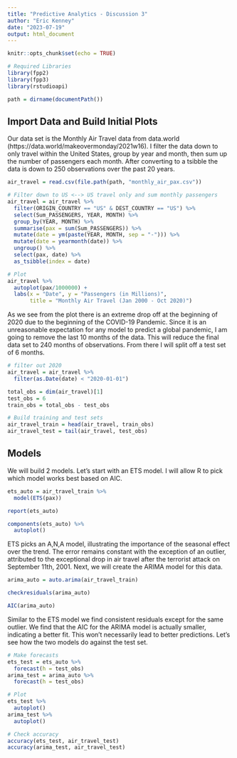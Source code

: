 ```yaml
---
title: "Predictive Analytics - Discussion 3"
author: "Eric Kenney"
date: "2023-07-19"
output: html_document
---
```


```r
knitr::opts_chunk$set(echo = TRUE)
```

```r
# Required Libraries
library(fpp2)
library(fpp3)
library(rstudioapi)

path = dirname(documentPath())
```

## Import Data and Build Initial Plots

Our data set is the Monthly Air Travel data from data.world (https://data.world/makeovermonday/2021w16). I filter the data down to only travel within the United States, group by year and month, then sum up the number of passengers each month. After converting to a tsibble the data is down to 250 observations over the past 20 years.

```r
air_travel = read.csv(file.path(path, "monthly_air_pax.csv"))

# Filter down to US <--> US travel only and sum monthly passengers
air_travel = air_travel %>% 
  filter(ORIGIN_COUNTRY == "US" & DEST_COUNTRY == "US") %>% 
  select(Sum_PASSENGERS, YEAR, MONTH) %>% 
  group_by(YEAR, MONTH) %>% 
  summarise(pax = sum(Sum_PASSENGERS)) %>% 
  mutate(date = ym(paste(YEAR, MONTH, sep = "-"))) %>% 
  mutate(date = yearmonth(date)) %>% 
  ungroup() %>% 
  select(pax, date) %>% 
  as_tsibble(index = date)

# Plot
air_travel %>% 
  autoplot(pax/1000000) +
  labs(x = "Date", y = "Passengers (in Millions)", 
       title = "Monthly Air Travel (Jan 2000 - Oct 2020)")
```

As we see from the plot there is an extreme drop off at the beginning of 2020 due to the beginning of the COVID-19 Pandemic. Since it is an unreasonable expectation for any model to predict a global pandemic, I am going to remove the last 10 months of the data. This will reduce the final data set to 240 months of observations. From there I will split off a test set of 6 months.

```r
# filter out 2020
air_travel = air_travel %>% 
  filter(as.Date(date) < "2020-01-01")

total_obs = dim(air_travel)[1]
test_obs = 6
train_obs = total_obs - test_obs

# Build training and test sets
air_travel_train = head(air_travel, train_obs)
air_travel_test = tail(air_travel, test_obs)
```


## Models

We will build 2 models. Let's start with an ETS model. I will allow R to pick which model works best based on AIC. 

```r
ets_auto = air_travel_train %>% 
  model(ETS(pax))

report(ets_auto)

components(ets_auto) %>% 
  autoplot()
```

ETS picks an A,N,A model, illustrating the importance of the seasonal effect over the trend. The error remains constant with the exception of an outlier, attributed to the exceptional drop in air travel after the terrorist attack on September 11th, 2001. Next, we will create the ARIMA model for this data.

```r
arima_auto = auto.arima(air_travel_train)

checkresiduals(arima_auto)

AIC(arima_auto)
```

Similar to the ETS model we find consistent residuals except for the same outlier. We find that the AIC for the ARIMA model is actually smaller, indicating a better fit. This won't necessarily lead to better predictions. Let's see how the two models do against the test set.

```r
# Make forecasts
ets_test = ets_auto %>% 
  forecast(h = test_obs)
arima_test = arima_auto %>% 
  forecast(h = test_obs)

# Plot
ets_test %>% 
  autoplot()
arima_test %>% 
  autoplot()

# Check accuracy
accuracy(ets_test, air_travel_test)
accuracy(arima_test, air_travel_test)
```

